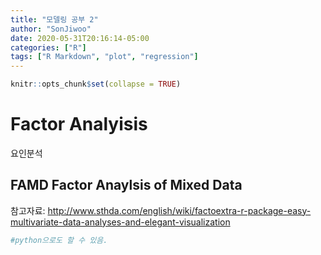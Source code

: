 ```yaml
---
title: "모델링 공부 2"
author: "SonJiwoo"
date: 2020-05-31T20:16:14-05:00
categories: ["R"]
tags: ["R Markdown", "plot", "regression"]
---
```


```r
knitr::opts_chunk$set(collapse = TRUE)
```

# Factor Analyisis
요인분석

## FAMD Factor Anaylsis of Mixed Data
참고자료: <http://www.sthda.com/english/wiki/factoextra-r-package-easy-multivariate-data-analyses-and-elegant-visualization>

```r
#python으로도 할 수 있음.
```
